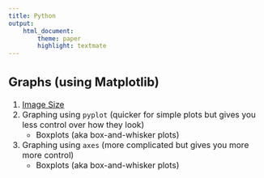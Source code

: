 ```yaml
---
title: Python
output:
    html_document:
        theme: paper
        highlight: textmate
---
```

<font size="3">

## Graphs (using Matplotlib)
1. [Image Size](python/graphs/image_size.html)
2. Graphing using `pyplot` (quicker for simple plots but gives you less control over how they look)
    - Boxplots (aka box-and-whisker plots)
3. Graphing using `axes` (more complicated but gives you more more control)
    - Boxplots (aka box-and-whisker plots)

</font>
